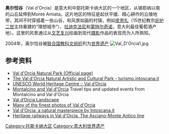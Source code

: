 {{Infobox World Heritage Site
|zh_name = 奥尔恰谷
|en_name = Val d'Orcia
|fr_name = Val d'Orcia
|site_img =  File:I_cipressi_della_Val_D'Orcia.jpg
|site_img_capt = 奥尔恰谷的典型风光
|site_img_width = 350px
| country = {{ITA}}
| Region = 欧洲和北美地区
| Type = Cultural
| Criteria_c = iv, vi
| ID = 1026
| rg_year = 2004
| Session = 28th
| org_url = http://whc.unesco.org/en/list/1026
}}{{commons| Val d'Orcia}}
'''奥尔恰谷'''（Val d'Orcia）是意大利中部托斯卡纳大区的一个地区，从锡耶纳以南的山丘延伸到Monte Amiata。这片地区的特征是起伏平缓、精心耕作的丘陵地带，其间不时穿插着一些山谷，和风景如画的村镇，例如[[皮恩扎|皮恩扎]]（15世纪教宗[[庇护二世|庇护二世]]主持重建的“理想城市”）、[[拉迪克法尼|拉迪克法尼]]和[[蒙特尔奇诺|蒙特尔奇诺]]，意大利最佳葡萄酒产地）。这里的风景通过从[[文艺复兴|文艺复兴]]绘画到现代[[摄影|摄影]]作品的表现而为人所熟知。

2004年，奥尔恰谷被[[联合国教科文组织|联合国教科文组织]]列为[[世界遗产|世界遗产]]
[[File:Val_D'Orcia1.jpg|thumb]]

== 参考资料 ==
{{commons|Val d'Orcia}}
*[https://web.archive.org/web/20070927203859/http://www.parcodellavaldorcia.com/en/parcob.asp?%2F Val d'Orcia Natural Park (Official page)]
*[http://www.turismo.intoscana.it/intoscana2/export/TurismoRTen/sito-TurismoRTen/Contenuti/Natura/Riserve-e-parchi/visualizza_asset.html_1945909508.html The Val d'Orcia Natural Artistic and Cultural Park - turismo.intoscana.it] {{Wayback|url=http://www.turismo.intoscana.it/intoscana2/export/TurismoRTen/sito-TurismoRTen/Contenuti/Natura/Riserve-e-parchi/visualizza_asset.html_1945909508.html |date=20120614225707 }}
*[https://whc.unesco.org/pg.cfm?cid=31&id_site=1026 UNESCO World Heritage Centre :: Val d’Orcia] {{Wayback|url=https://whc.unesco.org/pg.cfm?cid=31&id_site=1026 |date=20220312113701 }}
*[http://www.mapitout-montalcino.com Montalcino and Val d'Orcia] {{Wayback|url=http://www.mapitout-montalcino.com/ |date=20220118024816 }} Travel tips and updated events from Montalcino and Val d'Orcia
*[https://web.archive.org/web/20070927091821/http://www.borghiditoscana.net/eng/tuscany/siena/valdorcia/index.html Val d’Orcia Landscape]
*[https://archive.is/20121208160026/http://search.pbase.com/search?q=val+d'orcia&b=Search+Photos&c=sp Many of the finest photos of Val d'Orcia]
*[http://www.turismo.intoscana.it/intoscana2/export/TurismoRTen/sito-TurismoRTen/Contenuti/Itinerari/visualizza_asset.html_1474603452.html Val d'Orcia: a natural masterpiece by Intoscana.it] {{Wayback|url=http://www.turismo.intoscana.it/intoscana2/export/TurismoRTen/sito-TurismoRTen/Contenuti/Itinerari/visualizza_asset.html_1474603452.html |date=20121011063936 }}
*[http://www.ferrovieturistiche.it/en/ Heritage railways in Val d'Orcia. The Asciano-Monte Antico line] {{Wayback|url=http://www.ferrovieturistiche.it/en/ |date=20220328232804 }}

{{意大利世界遗产}}
{{coord|43|04|N|11|33|E|display=title|region:IT-52_type:landmark_source:dewiki}}
{{authority control}}
[[Category:托斯卡纳大区|Category:托斯卡纳大区]]
[[Category:意大利世界遗产|Category:意大利世界遗产]]